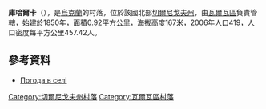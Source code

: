 {{coord|50|26|54|N|32|54|33|E|scale:100000|display=title}}

'''庫哈爾卡'''（{{lang-uk|Кухарка}}），是[[烏克蘭|烏克蘭]]的村落，位於該國北部[[切爾尼戈夫州|切爾尼戈夫州]]，由[[瓦爾瓦區|瓦爾瓦區]]負責管轄，始建於1850年，面積0.92平方公里，海拔高度167米，2006年人口419，人口密度每平方公里457.42人。

==參考資料==
*[http://weather.in.ua/ua/chernigovskaja/12925 Погода в селі ] {{Wayback|url=http://weather.in.ua/ua/chernigovskaja/12925 |date=20111220115501 }}

[[Category:切爾尼戈夫州村落|Category:切爾尼戈夫州村落]]
[[Category:瓦爾瓦區村落|Category:瓦爾瓦區村落]]


{{Chernihiv-geo-stub}}